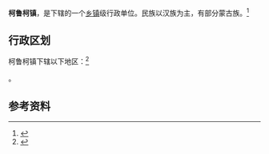 {{中国乡级行政区|63/28/02/102/000}}

'''柯鲁柯镇'''，是{{PRC admin/fullname|63/28/02/102/000|3}}下辖的一个[[乡镇|乡镇]]级行政单位。民族以汉族为主，有部分蒙古族。<ref>{{PRC admin/ref sgc|{{PRC admin/parent|63/28/02/102/000}}}}</ref>

== 行政区划 ==

柯鲁柯镇下辖以下地区：<ref>{{PRC admin/ref sgc|63/28/02/102/000}}</ref>

{{PRC admin/children|63/28/02/102/000}}。

== 参考资料 ==

{{reflist}}

{{行政区划小作品}}
{{PRC admin/navcat|63/28/02/102/000}}